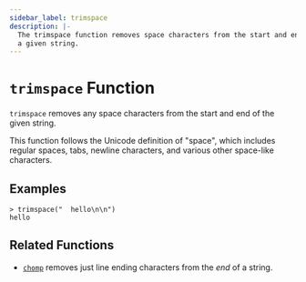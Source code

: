 ```yaml
---
sidebar_label: trimspace
description: |-
  The trimspace function removes space characters from the start and end of
  a given string.
---
```


# `trimspace` Function

`trimspace` removes any space characters from the start and end of the given
string.

This function follows the Unicode definition of "space", which includes
regular spaces, tabs, newline characters, and various other space-like
characters.

## Examples

```
> trimspace("  hello\n\n")
hello
```

## Related Functions

* [`chomp`](/docs/language/functions/chomp) removes just line ending characters from the _end_ of
  a string.
